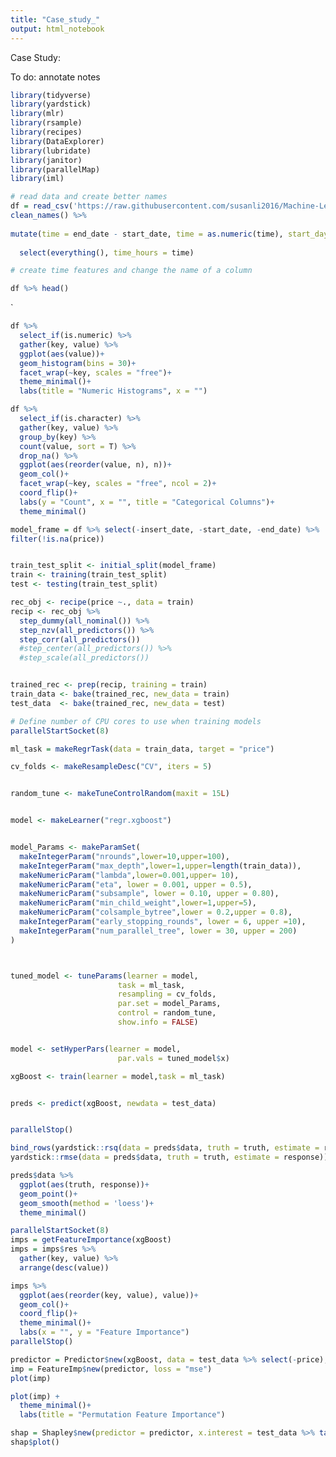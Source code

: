 ```yaml
---
title: "Case_study_"
output: html_notebook
---
```


Case Study: 

To do: annotate notes

```r
library(tidyverse)
library(yardstick)
library(mlr)
library(rsample)
library(recipes)
library(DataExplorer)
library(lubridate)
library(janitor)
library(parallelMap)
library(iml)

# read data and create better names
df = read_csv('https://raw.githubusercontent.com/susanli2016/Machine-Learning-with-Python/master/data/renfe_small.csv')%>% 
clean_names() %>% 
  
mutate(time = end_date - start_date, time = as.numeric(time), start_day = day(start_date), start_month = factor(months(start_date), ordered = F),  start_wday = factor(wday(start_date, label = T), ordered = F), time_since_book = as.numeric(start_date - insert_date)) %>% 
  
  select(everything(), time_hours = time)

# create time features and change the name of a column
```

```r
df %>% head()
```

`
```r
df %>% 
  select_if(is.numeric) %>% 
  gather(key, value) %>% 
  ggplot(aes(value))+
  geom_histogram(bins = 30)+
  facet_wrap(~key, scales = "free")+
  theme_minimal()+
  labs(title = "Numeric Histograms", x = "")
```

```r
df %>% 
  select_if(is.character) %>% 
  gather(key, value) %>% 
  group_by(key) %>% 
  count(value, sort = T) %>% 
  drop_na() %>% 
  ggplot(aes(reorder(value, n), n))+
  geom_col()+
  facet_wrap(~key, scales = "free", ncol = 2)+
  coord_flip()+
  labs(y = "Count", x = "", title = "Categorical Columns")+
  theme_minimal()
```

```r
model_frame = df %>% select(-insert_date, -start_date, -end_date) %>% 
filter(!is.na(price))


train_test_split <- initial_split(model_frame)
train <- training(train_test_split)
test <- testing(train_test_split)
```


```r
rec_obj <- recipe(price ~., data = train)
recip <- rec_obj %>%
  step_dummy(all_nominal()) %>% 
  step_nzv(all_predictors()) %>% 
  step_corr(all_predictors())
  #step_center(all_predictors()) %>% 
  #step_scale(all_predictors())


trained_rec <- prep(recip, training = train)
train_data <- bake(trained_rec, new_data = train)
test_data  <- bake(trained_rec, new_data = test)
```




```r
# Define number of CPU cores to use when training models
parallelStartSocket(8)

ml_task = makeRegrTask(data = train_data, target = "price")

cv_folds <- makeResampleDesc("CV", iters = 5) 


random_tune <- makeTuneControlRandom(maxit = 15L) 


model <- makeLearner("regr.xgboost") 


model_Params <- makeParamSet(
  makeIntegerParam("nrounds",lower=10,upper=100),
  makeIntegerParam("max_depth",lower=1,upper=length(train_data)),
  makeNumericParam("lambda",lower=0.001,upper= 10),
  makeNumericParam("eta", lower = 0.001, upper = 0.5),
  makeNumericParam("subsample", lower = 0.10, upper = 0.80),
  makeNumericParam("min_child_weight",lower=1,upper=5),
  makeNumericParam("colsample_bytree",lower = 0.2,upper = 0.8), 
  makeIntegerParam("early_stopping_rounds", lower = 6, upper =10),
  makeIntegerParam("num_parallel_tree", lower = 30, upper = 200)
)



tuned_model <- tuneParams(learner = model,
                        task = ml_task,
                        resampling = cv_folds,
                        par.set = model_Params,
                        control = random_tune,
                        show.info = FALSE)


model <- setHyperPars(learner = model,
                        par.vals = tuned_model$x)

xgBoost <- train(learner = model,task = ml_task)


preds <- predict(xgBoost, newdata = test_data)


parallelStop()
```

```r
bind_rows(yardstick::rsq(data = preds$data, truth = truth, estimate = response),
yardstick::rmse(data = preds$data, truth = truth, estimate = response))
```

```r
preds$data %>% 
  ggplot(aes(truth, response))+
  geom_point()+ 
  geom_smooth(method = 'loess')+
  theme_minimal()
```

```r
parallelStartSocket(8)
imps = getFeatureImportance(xgBoost)
imps = imps$res %>% 
  gather(key, value) %>% 
  arrange(desc(value))

imps %>% 
  ggplot(aes(reorder(key, value), value))+
  geom_col()+
  coord_flip()+
  theme_minimal()+
  labs(x = "", y = "Feature Importance")
parallelStop()
```
```r
predictor = Predictor$new(xgBoost, data = test_data %>% select(-price), y = test_data %>% select(price))
imp = FeatureImp$new(predictor, loss = "mse")
plot(imp)
```

```r
plot(imp) + 
  theme_minimal()+
  labs(title = "Permutation Feature Importance")
```

```r
shap = Shapley$new(predictor = predictor, x.interest = test_data %>% tail(1))
shap$plot()
```

